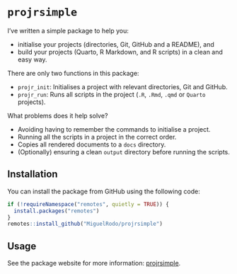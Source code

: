 # `projrsimple`

I've written a simple package to help you:

- initialise your projects (directories, Git, GitHub and a README), and
- build your projects (Quarto, R Markdown, and R scripts) in a clean and easy way.

There are only two functions in this package:

- `projr_init`: Initialises a project with relevant directories, Git and GitHub.
- `projr_run`: Runs all scripts in the project (`.R`, `.Rmd`, `.qmd` or `Quarto` projects).

What problems does it help solve?

- Avoiding having to remember the commands to initialise a project.
- Running all the scripts in a project in the correct order.
- Copies all rendered documents to a `docs` directory.
- (Optionally) ensuring a clean `output` directory before running the scripts.


## Installation

You can install the package from GitHub using the following code:

```r
if (!requireNamespace("remotes", quietly = TRUE)) {
  install.packages("remotes")
}
remotes::install_github("MiguelRodo/projrsimple")
```

## Usage

See the package website for more information: [projrsimple](https://miguelrodo.github.io/projrsimple/).
